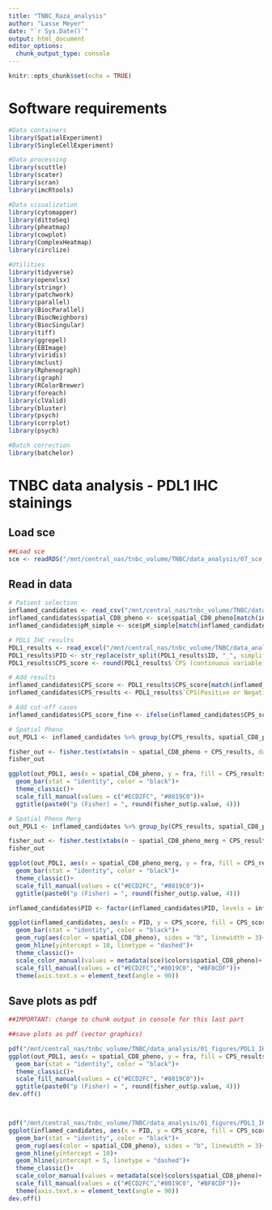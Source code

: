 ```yaml
---
title: "TNBC_Raza_analysis"
author: "Lasse Meyer"
date: "`r Sys.Date()`"
output: html_document
editor_options: 
  chunk_output_type: console
---
```


```r
knitr::opts_chunk$set(echo = TRUE)
```

# Software requirements

```r
#Data containers
library(SpatialExperiment)
library(SingleCellExperiment)

#Data processing
library(scuttle)
library(scater)
library(scran)
library(imcRtools)

#Data visualization
library(cytomapper)
library(dittoSeq)
library(pheatmap)
library(cowplot)
library(ComplexHeatmap)
library(circlize)

#Utilities
library(tidyverse)
library(openxlsx)
library(stringr)
library(patchwork)
library(parallel)
library(BiocParallel)
library(BiocNeighbors)
library(BiocSingular)
library(tiff)
library(ggrepel)
library(EBImage)
library(viridis)
library(mclust)
library(Rphenograph)
library(igraph)
library(RColorBrewer)
library(foreach)
library(clValid)
library(bluster)
library(psych)
library(corrplot)
library(psych)

#Batch correction
library(batchelor)
```

# TNBC data analysis - PDL1 IHC stainings

## Load sce 

```r
##Load sce
sce <- readRDS("/mnt/central_nas/tnbc_volume/TNBC/data_analysis/07_sce_combined.rds")
```

## Read in data

```r
# Patient selection
inflamed_candidates <- read_csv("/mnt/central_nas/tnbc_volume/TNBC/data_analysis/03_data/TNBC_PDL1_IHC.csv") 
inflamed_candidates$spatial_CD8_pheno <- sce$spatial_CD8_pheno[match(inflamed_candidates$PID, sce$PID)]
inflamed_candidates$pM_simple <- sce$pM_simple[match(inflamed_candidates$PID, sce$PID)]

# PDL1 IHC results
PDL1_results <- read_excel("/mnt/central_nas/tnbc_volume/TNBC/data_analysis/03_data/Lasse_TNBC_CPS_20240723GU.xlsx", col_names = TRUE) 
PDL1_results$PID <- str_replace(str_split(PDL1_results$ID, "_", simplify = TRUE)[,1], "-", ".")
PDL1_results$CPS_score <- round(PDL1_results$`CPS (continuous variable)`,0)
```

```r
# Add results
inflamed_candidates$CPS_score <- PDL1_results$CPS_score[match(inflamed_candidates$PID, PDL1_results$PID)]
inflamed_candidates$CPS_results <- PDL1_results$`CPS(Positive or Negative)`[match(inflamed_candidates$PID, PDL1_results$PID)]

# Add cut-off cases 
inflamed_candidates$CPS_score_fine <- ifelse(inflamed_candidates$CPS_score >= 10, "CPS >= 10", ifelse(inflamed_candidates$CPS_score < 5, "CPS < 5", "CPS 5-10"))
```

```r
# Spatial Pheno
out_PDL1 <- inflamed_candidates %>% group_by(CPS_results, spatial_CD8_pheno) %>% dplyr::count() %>% group_by(spatial_CD8_pheno) %>% mutate(fra = n/sum(n))

fisher_out <- fisher.test(xtabs(n ~ spatial_CD8_pheno + CPS_results, data = out_PDL1))
fisher_out

ggplot(out_PDL1, aes(x = spatial_CD8_pheno, y = fra, fill = CPS_results))+
  geom_bar(stat = "identity", color = "black")+
  theme_classic()+
  scale_fill_manual(values = c("#ECD2FC", "#8019C0"))+
  ggtitle(paste0("p (Fisher) = ", round(fisher_out$p.value, 4)))
```

```r
# Spatial Pheno Merg
out_PDL1 <- inflamed_candidates %>% group_by(CPS_results, spatial_CD8_pheno_merg) %>% dplyr::count() %>% group_by(spatial_CD8_pheno_merg) %>% mutate(fra = n/sum(n))

fisher_out <- fisher.test(xtabs(n ~ spatial_CD8_pheno_merg + CPS_results, data = out_PDL1))
fisher_out

ggplot(out_PDL1, aes(x = spatial_CD8_pheno_merg, y = fra, fill = CPS_results))+
  geom_bar(stat = "identity", color = "black")+
  theme_classic()+
  scale_fill_manual(values = c("#ECD2FC", "#8019C0"))+
  ggtitle(paste0("p (Fisher) = ", round(fisher_out$p.value, 4)))
```

```r
inflamed_candidates$PID <- factor(inflamed_candidates$PID, levels = inflamed_candidates %>% arrange(desc(CPS_score),desc(spatial_CD8_pheno)) %>% pull(PID))

ggplot(inflamed_candidates, aes(x = PID, y = CPS_score, fill = CPS_score_fine))+
  geom_bar(stat = "identity", color = "black")+
  geom_rug(aes(color = spatial_CD8_pheno), sides = "b", linewidth = 3)+
  geom_hline(yintercept = 10, linetype = "dashed")+
  theme_classic()+
  scale_color_manual(values = metadata(sce)$colors$spatial_CD8_pheno)+
  scale_fill_manual(values = c("#ECD2FC","#8019C0", "#BF8CDF"))+
  theme(axis.text.x = element_text(angle = 90))
```


## Save plots as pdf

```r
##IMPORTANT: change to chunk output in console for this last part 

##save plots as pdf (vector graphics)

pdf("/mnt/central_nas/tnbc_volume/TNBC/data_analysis/01_figures/PDL1_IHC/CPS_results_spatialCD8pheno_bar.pdf", width = 4, height = 5)
ggplot(out_PDL1, aes(x = spatial_CD8_pheno, y = fra, fill = CPS_results))+
  geom_bar(stat = "identity", color = "black")+
  theme_classic()+
  scale_fill_manual(values = c("#ECD2FC", "#8019C0"))+
  ggtitle(paste0("p (Fisher) = ", round(fisher_out$p.value, 4)))
dev.off()



pdf("/mnt/central_nas/tnbc_volume/TNBC/data_analysis/01_figures/PDL1_IHC/CPS_score_fine_spatialCD8pheno_PID.pdf", width = 8, height = 5)
ggplot(inflamed_candidates, aes(x = PID, y = CPS_score, fill = CPS_score_fine))+
  geom_bar(stat = "identity", color = "black")+
  geom_rug(aes(color = spatial_CD8_pheno), sides = "b", linewidth = 3)+
  geom_hline(yintercept = 10)+
  geom_hline(yintercept = 5, linetype = "dashed")+
  theme_classic()+
  scale_color_manual(values = metadata(sce)$colors$spatial_CD8_pheno)+
  scale_fill_manual(values = c("#ECD2FC","#8019C0", "#BF8CDF"))+
  theme(axis.text.x = element_text(angle = 90))
dev.off()

```
